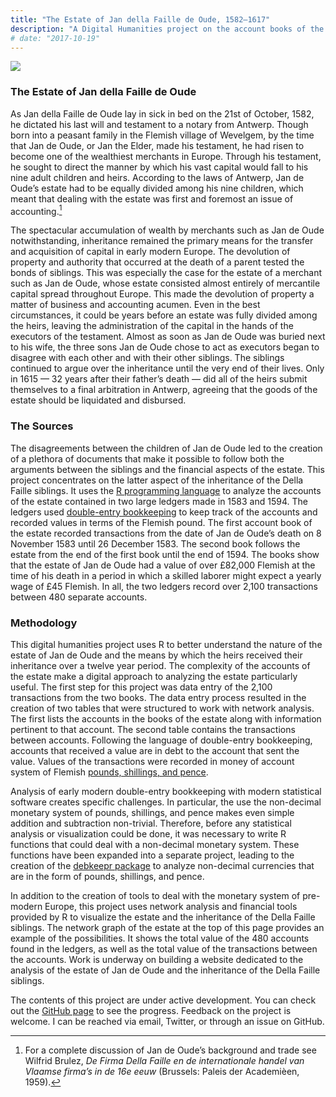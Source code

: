 ```yaml
---
title: "The Estate of Jan della Faille de Oude, 1582–1617"
description: "A Digital Humanities project on the account books of the estate of an early modern merchant using R"
# date: "2017-10-19"
---
```


![](img/jdo-estate-overview.png){#fig-sterfhuis}

### The Estate of Jan della Faille de Oude
As Jan della Faille de Oude lay in sick in bed on the 21st of October, 1582, he dictated his last will and testament to a notary from Antwerp. Though born into a peasant family in the Flemish village of Wevelgem, by the time that Jan de Oude, or Jan the Elder, made his testament, he had risen to become one of the wealthiest merchants in Europe. Through his testament, he sought to direct the manner by which his vast capital would fall to his nine adult children and heirs. According to the laws of Antwerp, Jan de Oude's estate had to be equally divided among his nine children, which meant that dealing with the estate was first and foremost an issue of accounting.[^1]

The spectacular accumulation of wealth by merchants such as Jan de Oude notwithstanding, inheritance remained the primary means for the transfer and acquisition of capital in early modern Europe. The devolution of property and authority that occurred at the death of a parent tested the bonds of siblings. This was especially the case for the estate of a merchant such as Jan de Oude, whose estate consisted almost entirely of mercantile capital spread throughout Europe. This made the devolution of property a matter of business and accounting acumen. Even in the best circumstances, it could be years before an estate was fully divided among the heirs, leaving the administration of the capital in the hands of the executors of the testament. Almost as soon as Jan de Oude was buried next to his wife, the three sons Jan de Oude chose to act as executors began to disagree with each other and with their other siblings. The siblings continued to argue over the inheritance until the very end of their lives. Only in 1615 — 32 years after their father's death — did all of the heirs submit themselves to a final arbitration in Antwerp, agreeing that the goods of the estate should be liquidated and disbursed.

### The Sources
The disagreements between the children of Jan de Oude led to the creation of a plethora of documents that make it possible to follow both the arguments between the siblings and the financial aspects of the estate. This project concentrates on the latter aspect of the inheritance of the Della Faille siblings. It uses the [R programming language](https://www.r-project.org) to analyze the accounts of the estate contained in two large ledgers made in 1583 and 1594. The ledgers used [double-entry bookkeeping](https://en.wikipedia.org/wiki/Double-entry_bookkeeping_system) to keep track of the accounts and recorded values in terms of the Flemish pound. The first account book of the estate recorded transactions from the date of Jan de Oude's death on 8 November 1583 until 26 December 1583. The second book follows the estate from the end of the first book until the end of 1594. The books show that the estate of Jan de Oude had a value of over £82,000 Flemish at the time of his death in a period in which a skilled laborer might expect a yearly wage of £45 Flemish. In all, the two ledgers record over 2,100 transactions between 480 separate accounts.

### Methodology
This digital humanities project uses R to better understand the nature of the estate of Jan de Oude and the means by which the heirs received their inheritance over a twelve year period. The complexity of the accounts of the estate make a digital approach to analyzing the estate particularly useful. The first step for this project was data entry of the 2,100 transactions from the two books. The data entry process resulted in the creation of two tables that were structured to work with network analysis. The first lists the accounts in the books of the estate along with information pertinent to that account. The second table contains the transactions between accounts. Following the language of double-entry bookkeeping, accounts that received a value are in debt to the account that sent the value. Values of the transactions were recorded in money of account system of Flemish [pounds, shillings, and pence](https://en.wikipedia.org/wiki/£sd).

Analysis of early modern double-entry bookkeeping with modern statistical software creates specific challenges. In particular, the use the non-decimal monetary system of pounds, shillings, and pence makes even simple addition and subtraction non-trivial. Therefore, before any statistical analysis or visualization could be done, it was necessary to write R functions that could deal with a non-decimal monetary system. These functions have been expanded into a separate project, leading to the creation of the [debkeepr package](http://jessesadler.github.io/debkeepr/) to analyze non-decimal currencies that are in the form of pounds, shillings, and pence.

In addition to the creation of tools to deal with the monetary system of pre-modern Europe, this project uses network analysis and financial tools provided by R to visualize the estate and the inheritance of the Della Faille siblings. The network graph of the estate at the top of this page provides an example of the possibilities. It shows the total value of the 480 accounts found in the ledgers, as well as the total value of the transactions between the accounts. Work is underway on building a website dedicated to the analysis of the estate of Jan de Oude and the inheritance of the Della Faille siblings.

The contents of this project are under active development. You can check out the [GitHub page](https://github.com/jessesadler/jdo-sterfhuis) to see the progress. Feedback on the project is welcome. I can be reached via email, Twitter, or through an issue on GitHub.

[^1]: For a complete discussion of Jan de Oude's background and trade see Wilfrid Brulez, *De Firma Della Faille en de internationale handel van Vlaamse firma’s in de 16e eeuw* (Brussels: Paleis der Academièen, 1959).
